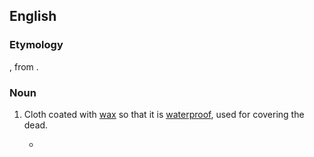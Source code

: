 ==English==

===Etymology===
{{compound|en|cere|cloth}}, from {{der|en|la|cera||wax, cere}}.

===Noun===
{{en-noun|~}}

# {{lb|en|historical}} Cloth coated with [[wax]] so that it is [[waterproof]], used for covering the dead.
#* {{RQ:Shakespeare Merchant|act=IV|scene=i|url=https://books.google.com/books?id=UvtFax6wXiEC&pg=PP67|passage=Twere damnation<br>To think so base a thought; it were too gross<br>To rib her '''cerecloth''' in the obscure grave.}}

{{topics|en|Burial|Fabrics}}